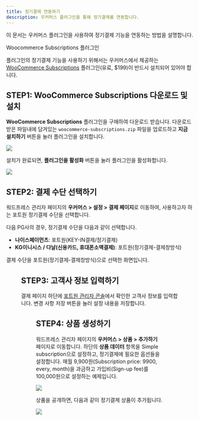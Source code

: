 ```yaml
---
title: 정기결제 연동하기
description: 우커머스 플러그인을 통해 정기결제를 연동합니다.
---
```




이 문서는 우커머스 플러그인을 사용하여 정기결제 기능을 연동하는 방법을 설명합니다.

<Hint style="info">
  Woocommerce Subscriptions 플러그인

  플러그인의 정기결제 기능을 사용하기 위해서는 우커머스에서 제공하는 [WooCommerce Subscriptions](https://woocommerce.com/products/woocommerce-subscriptions/) 플러그인(유료, $199)이 반드시 설치되어 있어야 합니다.
</Hint>

## STEP1: WooCommerce Subscriptions 다운로드 및 설치

**WooCommerce Subscriptions** 플러그인을 구매하여 다운로드 받습니다. 다운로드 받은 파일내에 담겨있는
`woocommerce-subscriptions.zip` 파일을 업로드하고 **지금 설치하기** 버튼을 눌러 플러그인을
설치합니다.

![](/gitbook-assets/ko/woosub-1.png)

설치가 완료되면, **플러그인을 활성화** 버튼을 눌러 플러그인을 활성화합니다.

![](/gitbook-assets/ko/woosub-2.png)

## STEP2: 결제 수단 선택하기

워드프레스 관리자 페이지의 **우커머스 > 설정 > 결제 페이지**로 이동하여, 사용하고자 하는 포트원 정기결제 수단을 선택합니다.

다음 PG사의 경우, 정기결제 수단을 다음과 같이 선택합니다.

- **나이스페이먼츠**: 포트원(KEY-IN결제/정기결제)
- **KG이니시스 / 다날(신용카드, 휴대폰소액결제)**: 포트원(정기결제-결제창방식)

결제 수단을 포트원(정기결제-결제창방식)으로 선택한 화면입니다.

<Figure src={image1} />

## STEP3: 고객사 정보 입력하기

결제 페이지 하단에 [포트원 관리자 콘솔](https://admin.portone.io)에서 확인한 고객사 정보를 입력합니다. 변경 사항 저장 버튼을 눌러 설정 내용을 저장합니다.

<Figure src={image2} />

## STEP4: 상품 생성하기

워드프레스 관리자 페이지의 **우커머스 > 상품 > 추가하기** 페이지로 이동합니다. 하단의 **상품
데이터** 항목을 Simple subscription으로 설정하고, 정기결제에 필요한 옵션들을 설정합니다.
매월 9,900원(Subscription price: 9900, every, month)을 과금하고 가입비(Sign-up fee)를 100,000원으로
설정하는 예제입니다.

![](/gitbook-assets/ko/woosub-5.png)

상품을 공개하면, 다음과 같이 정기결제 상품이 추가됩니다.

![](/gitbook-assets/ko/woosub-6.png)
